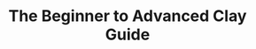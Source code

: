 ---
title: "The Beginner to Advanced Clay Guide"
icon: "link"
url: "https://clayrun.notion.site/The-Beginner-to-Advanced-Clay-Guide-c8ede56dbf0347fe82766a5d29c46a83"
---